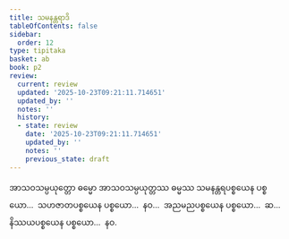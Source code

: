 ```yaml
---
title: သမနန္တရာဒိ
tableOfContents: false
sidebar:
  order: 12
type: tipitaka
basket: ab
book: p2
review:
  current: review
  updated: '2025-10-23T09:21:11.714651'
  updated_by: ''
  notes: ''
  history:
  - state: review
    date: '2025-10-23T09:21:11.714651'
    updated_by: ''
    notes: ''
    previous_state: draft
---
```



<ReviewStatus review={frontmatter.review} showDetails={true} />

<HypothesisAnnotation frontmatter={frontmatter} />

<DynamicBreadcrumb />

<Division number="85" book="p2" e="ch" v="38" p="74">

<Paragraph number="1203" book="p2">
အာသဝသမ္ပယုတ္တော ဓမ္မော အာသဝသမ္ပယုတ္တဿ ဓမ္မဿ သမနန္တရပစ္စယေန ပစ္စယော…  သဟဇာတပစ္စယေန ပစ္စယော…  နဝ…  အညမညပစ္စယေန ပစ္စယော…  ဆ…  နိဿယပစ္စယေန ပစ္စယော…  နဝ.
</Paragraph>
</Division>